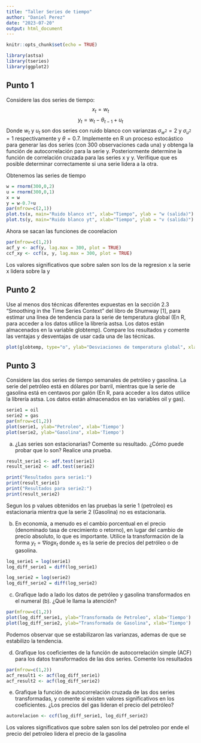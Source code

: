 ```yaml
---
title: "Taller Series de tiempo"
author: "Daniel Perez"
date: "2023-07-20"
output: html_document
---
```


```r
knitr::opts_chunk$set(echo = TRUE)
```

```r
library(astsa)
library(tseries)
library(ggplot2)
```


## Punto 1

Considere las dos series de tiempo:
$$x_{t}=w_{t}$$
$$y_{t}=w_{t}-\theta_{t-1}+u_{t}$$
Donde $w_{t}$ y $u_{t}$ son dos series con ruido blanco con varianzas $σ_{w^{2}} = 2$ y $σ_{u^{2}} = 1$ respectivamente y $\theta=0.7$. Implemente en R un proceso estocástico para generar las dos series (con 300 observaciones cada una) y obtenga la función de autocorrelación para la serie y. Posteriormente determine la función de correlación cruzada para las series x y y. Verifique que es posible determinar correctamente si una serie lidera a la otra.

Obtenemos las series de tiempo
```r
w = rnorm(300,0,2)
u = rnorm(300,0,1)
x = w
y = w-0.7+u
par(mfrow=c(2,1))
plot.ts(x, main="Ruido blanco xt", xlab="Tiempo", ylab = "w (salida)")
plot.ts(y, main="Ruido blanco yt", xlab="Tiempo", ylab = "v (salida)")
```

Ahora se sacan las funciones de coorelacion
```r
par(mfrow=c(1,2))
acf_y <- acf(y, lag.max = 300, plot = TRUE)
ccf_xy <- ccf(x, y, lag.max = 300, plot = TRUE)
```

Los valores significativos que sobre salen son los de la regresion x la serie x lidera sobre la y

## Punto 2

Use al menos dos técnicas diferentes expuestas en la sección 2.3 “Smoothing in the Time Series Context” del libro de Shumway [1], para estimar una línea de tendencia para la serie de temperatura global (En R, para acceder a los datos utilice la librería astsa. Los datos están almacenados en la variable globtemp). Compare los resultados y comente las ventajas y desventajas de usar cada una de las técnicas.

```r

plot(globtemp, type="o", ylab="Desviaciones de temperatura global", xlab='Tiempo')

```

## Punto 3

Considere las dos series de tiempo semanales de petróleo y gasolina. La serie del petróleo está en dólares por barril, mientras que la serie de gasolina está en centavos por galón (En R, para acceder a los datos utilice la librería astsa. Los datos están almacenados en las variables oil y gas).

```r
serie1 = oil
serie2 = gas
par(mfrow=c(1,2))
plot(serie1, ylab="Petroleo", xlab='Tiempo')
plot(serie2, ylab="Gasolina", xlab='Tiempo')
```


(a) ¿Las series son estacionarias? Comente su resultado. ¿Cómo puede probar que lo son? Realice una prueba.

```r
result_serie1 <- adf.test(serie1)
result_serie2 <- adf.test(serie2)

print("Resultados para serie1:")
print(result_serie1)
print("Resultados para serie2:")
print(result_serie2)

```

Segun los p values obtenidos en las pruebas la serie 1 (petroleo) es estacionaria mientra que la serie 2 (Gasolina) no es estacionaria.

(b) En economía, a menudo es el cambio porcentual en el precio (denominado tasa de crecimiento o retorno), en lugar del cambio de precio absoluto, lo que es importante. Utilice la transformación de la forma $y_{t} = ∇ log x_{t}$ donde $x_{t}$ es la serie de precios del petróleo o de gasolina.

```r

log_serie1 = log(serie1)
log_diff_serie1 = diff(log_serie1)

log_serie2 = log(serie2)
log_diff_serie2 = diff(log_serie2)

```


(c) Grafique lado a lado los datos de petróleo y gasolina transformados en el numeral (b). ¿Qué le llama la atención?

```r

par(mfrow=c(1,2))
plot(log_diff_serie1, ylab="Transformada de Petroleo", xlab='Tiempo')
plot(log_diff_serie2, ylab="Transformada de Gasolina", xlab='Tiempo')

```

Podemos observar que se estabilizaron las varianzas, ademas de que se estabilizo la tendencia.

(d) Grafique los coeficientes de la función de autocorrelación simple (ACF) para los datos transformados de las dos series. Comente los resultados

```r

par(mfrow=c(1,2))
acf_result1 <- acf(log_diff_serie1)
acf_result2 <- acf(log_diff_serie2)

```


(e) Grafique la función de autocorrelación cruzada de las dos series transformadas, y comente si existen valores significativos en los coeficientes. ¿Los precios del gas lideran el precio del petróleo?

```r

autorelacion <- ccf(log_diff_serie1, log_diff_serie2)

```

Los valores significativos que sobre salen son los del petroleo por ende el precio del petroleo lidera el precio de la gasolina


